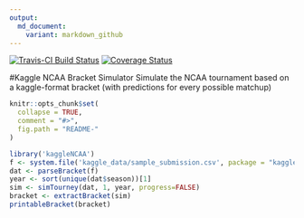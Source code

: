 ```yaml
---
output:
  md_document:
    variant: markdown_github
---
```


<!-- README.md is generated from README.Rmd. Please edit that file -->

[![Travis-CI Build Status](https://travis-ci.org/zachmayer/kaggleNCAA.png?branch=master)](https://travis-ci.org/zachmayer/kaggleNCAA)
[![Coverage Status](https://coveralls.io/repos/zachmayer/kaggleNCAA/badge.svg?branch=master)](https://coveralls.io/r/zachmayer/kaggleNCAA?branch=master)

#Kaggle NCAA Bracket Simulator
Simulate the NCAA tournament based on a kaggle-format bracket (with predictions for every possible matchup)

```r
knitr::opts_chunk$set(
  collapse = TRUE,
  comment = "#>",
  fig.path = "README-"
)
```

```r
library('kaggleNCAA')
f <- system.file('kaggle_data/sample_submission.csv', package = "kaggleNCAA", mustWork=TRUE)
dat <- parseBracket(f)
year <- sort(unique(dat$season))[1]
sim <- simTourney(dat, 1, year, progress=FALSE)
bracket <- extractBracket(sim)
printableBracket(bracket)
```

